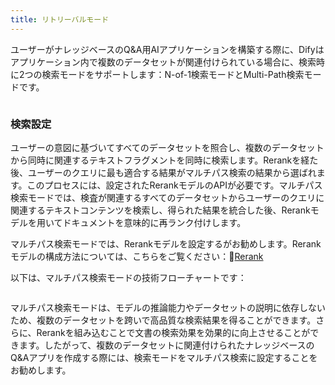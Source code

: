 ```yaml
---
title: リトリーバルモード
---
```



ユーザーがナレッジベースのQ\&A用AIアプリケーションを構築する際に、Difyはアプリケーション内で複数のデータセットが関連付けられている場合に、検索時に2つの検索モードをサポートします：N-of-1検索モードとMulti-Path検索モードです。

<img
src="https://assets-docs.dify.ai/dify-enterprise-mintlify/jp/learn-more/extended-reading/retrieval-augment/36277c7971c542aad7ff208f555cfc67.png"
className="mx-auto"
alt=""
/>

### 検索設定

ユーザーの意図に基づいてすべてのデータセットを照合し、複数のデータセットから同時に関連するテキストフラグメントを同時に検索します。Rerankを経た後、ユーザーのクエリに最も適合する結果がマルチパス検索の結果から選ばれます。このプロセスには、設定されたRerankモデルのAPIが必要です。マルチパス検索モードでは、検査が関連するすべてのデータセットからユーザーのクエリに関連するテキストコンテンツを検索し、得られた結果を統合した後、Rerankモデルを用いてドキュメントを意味的に再ランク付けします。

マルチパス検索モードでは、Rerankモデルを設定するがお勧めします。Rerankモデルの構成方法については、こちらをご覧ください：🔗[Rerank](/ja-jp/learn-more/extended-reading/retrieval-augment/rerank)

以下は、マルチパス検索モードの技術フローチャートです：

<img
src="https://assets-docs.dify.ai/dify-enterprise-mintlify/jp/learn-more/extended-reading/retrieval-augment/64007d543f1c5c3f2e87d606d79d04d3.png"
className="mx-auto"
alt=""
/>

マルチパス検索モードは、モデルの推論能力やデータセットの説明に依存しないため、複数のデータセットを跨いで高品質な検索結果を得ることができます。さらに、Rerankを組み込むことで文書の検索効果を効果的に向上させることができます。したがって、複数のデータセットに関連付けられたナレッジベースのQ\&Aアプリを作成する際には、検索モードをマルチパス検索に設定することをお勧めします。
